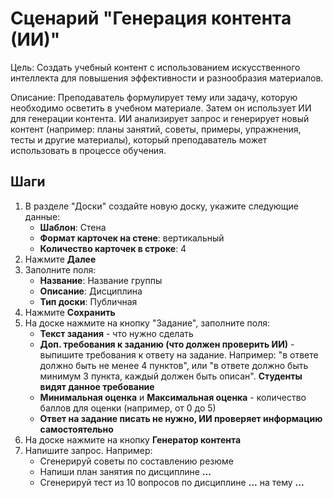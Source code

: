 
# Сценарий "Генерация контента (ИИ)"

Цель: Создать учебный контент с использованием искусственного интеллекта для повышения эффективности и разнообразия материалов.

Описание: Преподаватель формулирует тему или задачу, которую необходимо осветить в учебном материале. Затем он использует ИИ для генерации контента. ИИ анализирует запрос и генерирует новый контент (например: планы занятий, советы, примеры, упражнения, тесты и другие материалы), который преподаватель может использовать в процессе обучения.



## Шаги
1. В разделе "Доски" создайте новую доску, укажите следующие данные:
     - **Шаблон**: Стена
     - **Формат карточек на стене**: вертикальный
     - **Количество карточек в строке**: 4
2. Нажмите __Далее__
3. Заполните поля:
     - **Название**: Название группы
     - **Описание**: Дисциплина
     - **Тип доски**: Публичная
4. Нажмите __Сохранить__
5. На доске нажмите на кнопку "Задание", заполните поля:
    - **Текст задания** - что нужно сделать
    - **Доп. требования к заданию (что должен проверить ИИ)** - выпишите требования к ответу на задание. Например: "в ответе должно быть не менее 4 пунктов", или "в ответе должно быть минимум 3 пункта, каждый должен быть описан". **Студенты видят данное требование**
    - **Минимальная оценка** и **Максимальная оценка** - количество баллов для оценки (например, от 0 до 5)
    - __Ответ на задание писать не нужно, ИИ проверяет информацию самостоятельно__
6. На доске нажмите на кнопку __Генератор контента__
7. Напишите запрос. Например:
    - Сгенерируй советы по составлению резюме
    - Напиши план занятия по дисциплине __...__
    - Сгенерируй тест из 10 вопросов по дисциплине __...__ на тему __...__